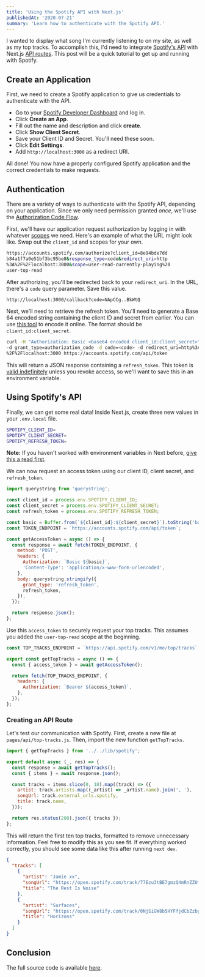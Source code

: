 ```yaml
---
title: 'Using the Spotify API with Next.js'
publishedAt: '2020-07-21'
summary: 'Learn how to authenticate with the Spotify API.'
---
```


I wanted to display what song I'm currently listening to on my site, as well as my top tracks.
To accomplish this, I'd need to integrate [Spotify's API](https://developer.spotify.com/documentation/web-api/) with Next.js [API routes](https://nextjs.org/docs/api-routes/introduction).
This post will be a quick tutorial to get up and running with Spotify.

## Create an Application

First, we need to create a Spotify application to give us credentials to authenticate with the API.

- Go to your [Spotify Developer Dashboard](https://developer.spotify.com/dashboard/) and log in.
- Click **Create an App**.
- Fill out the name and description and click **create**.
- Click **Show Client Secret**.
- Save your Client ID and Secret. You'll need these soon.
- Click **Edit Settings**.
- Add `http://localhost:3000` as a redirect URI.

All done! You now have a properly configured Spotify application and the correct credentials to make requests.

## Authentication

There are a variety of ways to authenticate with the Spotify API, depending on your application. Since we only need permission granted _once_, we'll use the [Authorization Code Flow](https://developer.spotify.com/documentation/general/guides/authorization-guide/#authorization-code-flow).

First, we'll have our application request authorization by logging in with whatever [scopes](https://developer.spotify.com/documentation/general/guides/authorization-guide/#list-of-scopes) we need.
Here's an example of what the URL might look like.
Swap out the `client_id` and scopes for your own.

```bash
https://accounts.spotify.com/authorize?client_id=8e94bde7dd
b84a1f7a0e51bf3bc95be8&response_type=code&redirect_uri=http
%3A%2F%2Flocalhost:3000&scope=user-read-currently-playing%20
user-top-read
```

After authorizing, you'll be redirected back to your `redirect_uri`.
In the URL, there's a `code` query parameter. Save this value.

```bash
http://localhost:3000/callback?code=NApCCg..BkWtQ
```

Next, we'll need to retrieve the refresh token. You'll need to generate a Base 64 encoded string containing the client ID and secret from earlier. You can use [this tool](https://www.base64encode.org/) to encode it online. The format should be `client_id:client_secret`.

```bash
curl -H "Authorization: Basic <base64 encoded client_id:client_secret>"
-d grant_type=authorization_code -d code=<code> -d redirect_uri=http%3A
%2F%2Flocalhost:3000 https://accounts.spotify.com/api/token
```

This will return a JSON response containing a `refresh_token`. This token is [valid indefinitely](https://github.com/spotify/web-api/issues/374) unless you revoke access, so we'll want to save this in an environment variable.

## Using Spotify's API

Finally, we can get some real data! Inside Next.js, create three new values in your `.env.local` file.

```bash
SPOTIFY_CLIENT_ID=
SPOTIFY_CLIENT_SECRET=
SPOTIFY_REFRESH_TOKEN=
```

**Note:** If you haven't worked with environment variables in Next before, [give this a read first](https://nextjs.org/docs/basic-features/environment-variables).

We can now request an access token using our client ID, client secret, and `refresh_token`.

```js title="lib/spotify.js"
import querystring from 'querystring';

const client_id = process.env.SPOTIFY_CLIENT_ID;
const client_secret = process.env.SPOTIFY_CLIENT_SECRET;
const refresh_token = process.env.SPOTIFY_REFRESH_TOKEN;

const basic = Buffer.from(`${client_id}:${client_secret}`).toString('base64');
const TOKEN_ENDPOINT = `https://accounts.spotify.com/api/token`;

const getAccessToken = async () => {
  const response = await fetch(TOKEN_ENDPOINT, {
    method: 'POST',
    headers: {
      Authorization: `Basic ${basic}`,
      'Content-Type': 'application/x-www-form-urlencoded',
    },
    body: querystring.stringify({
      grant_type: 'refresh_token',
      refresh_token,
    }),
  });

  return response.json();
};
```

Use this `access_token` to securely request your top tracks.
This assumes you added the `user-top-read` scope at the beginning.

```js title="lib/spotify.js"
const TOP_TRACKS_ENDPOINT = `https://api.spotify.com/v1/me/top/tracks`;

export const getTopTracks = async () => {
  const { access_token } = await getAccessToken();

  return fetch(TOP_TRACKS_ENDPOINT, {
    headers: {
      Authorization: `Bearer ${access_token}`,
    },
  });
};
```

### Creating an API Route

Let's test our communication with Spotify.
First, create a new file at `pages/api/top-tracks.js`.
Then, import the new function `getTopTracks`.

```js title="pages/api/top-tracks.js"
import { getTopTracks } from '../../lib/spotify';

export default async (_, res) => {
  const response = await getTopTracks();
  const { items } = await response.json();

  const tracks = items.slice(0, 10).map((track) => ({
    artist: track.artists.map((_artist) => _artist.name).join(', '),
    songUrl: track.external_urls.spotify,
    title: track.name,
  }));

  return res.status(200).json({ tracks });
};
```

This will return the first ten top tracks, formatted to remove unnecessary information.
Feel free to modify this as you see fit.
If everything worked correctly, you should see some data like this after running `next dev`.

```json
{
  "tracks": [
    {
      "artist": "Jamie xx",
      "songUrl": "https://open.spotify.com/track/77Ezu3tBE7gmzQ4mRnZZUf",
      "title": "The Rest Is Noise"
    },
    {
      "artist": "Surfaces",
      "songUrl": "https://open.spotify.com/track/0NjSiGW8b5HYFfjdCbZzbg",
      "title": "Horizons"
    }
  ]
}
```

## Conclusion

The full source code is available [here](https://github.com/leerob/leerob.io/blob/675ba074e873a85f1ee6a0d195f7d20312e62b4e/lib/spotify.ts).
